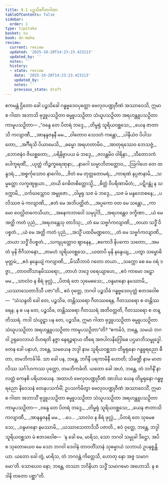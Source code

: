 ```yaml
---
title: 8.1 ပဉ္စသိခဂီတဂါထာ
tableOfContents: false
sidebar:
  order: 1
type: tipitaka
basket: su
book: dn-maha
review:
  current: review
  updated: '2025-10-20T14:23:23.423113'
  updated_by: ''
  notes: ''
  history:
  - state: review
    date: '2025-10-20T14:23:23.423113'
    updated_by: ''
    notes: ''
    previous_state: draft
---
```



<DynamicBreadcrumb />


<ReviewStatus review={frontmatter.review} showDetails={true} />

<HypothesisAnnotation frontmatter={frontmatter} />

<Division number="348" book="dn-maha" e="ch" v="7" p="212">

<Paragraph number="827" book="dn-maha">
ဧကမန္တံ ဌိတော ခေါ ပဉ္စသိခေါ ဂန္ဓဗ္ဗဒေဝပုတ္တော ဗေလုဝပဏ္ဍုဝီဏံ အဿာဝေသိ, ဣမာ စ ဂါထာ အဘာသိ ဗုဒ္ဓူပသဉှိတာ ဓမ္မူပသဉှိတာ သံဃူပသဉှိတာ အရဟန္တူပသဉှိတာ ကာမူပသဉှိတာ—
</Paragraph>

<Paragraph number="828" type="verses" book="dn-maha">
_“ဝန္ဒေ တေ ပိတရံ ဘဒ္ဒေ,_  
_တိမ္ဗရုံ သူရိယဝစ္ဆသေ;_  
_ယေန ဇာတာသိ ကလျာဏီ,_  
_အာနန္ဒဇနနီ မမ._  

</Paragraph>

<Paragraph number="829" type="verses" book="dn-maha">
_ဝါတောဝ သေဒတံ ကန္တော,_  
_ပါနီယံဝ ပိပါသတော;_  
_အင်္ဂီရသိ ပိယာမေသိ,_  
_ဓမ္မော အရဟတာမိဝ._  

</Paragraph>

<Paragraph number="830" type="verses" book="dn-maha">
_အာတုရဿေဝ ဘေသဇ္ဇံ,_  
_ဘောဇနံဝ ဇိဃစ္ဆတော;_  
_ပရိနိဗ္ဗာပယ မံ ဘဒ္ဒေ,_  
_ဇလန္တမိဝ ဝါရိနာ._  

</Paragraph>

<Paragraph number="831" type="verses" book="dn-maha">
_သီတောဒကံ ပေါက္ခရဏိံ,_  
_ယုတ္တံ ကိဉ္ဇက္ခရေဏုနာ;_  
_နာဂေါ ဃမ္မာဘိတတ္တောဝ,_  
_ဩဂါဟေ တေ ထနူဒရံ._  

</Paragraph>

<Paragraph number="832" type="verses" book="dn-maha">
_အစ္စင်္ကုသောဝ နာဂေါဝ,_  
_ဇိတံ မေ တုတ္တတောမရံ;_  
_ကာရဏံ နပ္ပဇာနာမိ,_  
_သမ္မတ္တော လက္ခဏူရုယာ._  

</Paragraph>

<Paragraph number="833" type="verses" book="dn-maha">
_တယိ ဂေဓိတစိတ္တောသ္မိ,_  
_စိတ္တံ ဝိပရိဏာမိတံ;_  
_ပဋိဂန္တုံ န သက္ကောမိ,_  
_ဝင်္ကဃသ္တောဝ အမ္ဗုဇော._  

</Paragraph>

<Paragraph number="834" type="verses" book="dn-maha">
_ဝါမူရု သဇ မံ ဘဒ္ဒေ,_  
_သဇ မံ မန္ဒလောစနေ;_  
_ပလိဿဇ မံ ကလျာဏိ,_  
_ဧတံ မေ အဘိပတ္ထိတံ._  

</Paragraph>

<Paragraph number="835" type="verses" book="dn-maha">
_အပ္ပကော ဝတ မေ သန္တော,_  
_ကာမော ဝေလ္လိတကေသိယာ;_  
_အနေကဘာဝေါ သမုပ္ပါဒိ,_  
_အရဟန္တေဝ ဒက္ခိဏာ._  

</Paragraph>

<Paragraph number="836" type="verses" book="dn-maha">
_ယံ မေ အတ္ထိ ကတံ ပုညံ,_  
_အရဟန္တေသု တာဒိသု;_  
_တံ မေ သဗ္ဗင်္ဂကလျာဏိ,_  
_တယာ သဒ္ဓိံ ဝိပစ္စတံ._  

</Paragraph>

<Paragraph number="837" type="verses" book="dn-maha">
_ယံ မေ အတ္ထိ ကတံ ပုညံ,_  
_အသ္မိံ ပထဝိမဏ္ဍလေ;_  
_တံ မေ သဗ္ဗင်္ဂကလျာဏိ,_  
_တယာ သဒ္ဓိံ ဝိပစ္စတံ._  

</Paragraph>

<Paragraph number="838" type="verses" book="dn-maha">
_သကျပုတ္တောဝ ဈာနေန,_  
_ဧကောဒိ နိပကော သတော;_  
_အမတံ မုနိ ဇိဂီသာနော,_  
_တမဟံ သူရိယဝစ္ဆသေ._  

</Paragraph>

<Paragraph number="839" type="verses" book="dn-maha">
_ယထာပိ မုနိ နန္ဒေယျ,_  
_ပတွာ သမ္ဗောဓိမုတ္တမံ;_  
_ဧဝံ နန္ဒေယျံ ကလျာဏိ,_  
_မိဿီဘာဝံ ဂတော တယာ._  

</Paragraph>

<Paragraph number="840" type="verses" book="dn-maha">
_သက္ကော စေ မေ ဝရံ ဒဇ္ဇာ,_  
_တာဝတိံသာနမိဿရော;_  
_တာဟံ ဘဒ္ဒေ ဝရေယျာဟေ,_  
_ဧဝံ ကာမော ဒဠှော မမ._  

</Paragraph>

<Paragraph number="841" type="verses" book="dn-maha">
_သာလံဝ န စိရံ ဖုလ္လံ,_  
_ပိတရံ တေ သုမေဓသေ;_  
_ဝန္ဒမာနော နမဿာမိ,_  
_ယဿာသေတာဒိသီ ပဇာ”တိ._  

</Paragraph>

</Division>
<Division number="349" book="dn-maha" e="ch" v="7" p="213">

<Paragraph number="842" book="dn-maha">
ဧဝံ ဝုတ္တေ, ဘဂဝါ ပဉ္စသိခံ ဂန္ဓဗ္ဗဒေဝပုတ္တံ ဧတဒဝေါစ—  “သံသန္ဒတိ ခေါ တေ, ပဉ္စသိခ, တန္တိဿရော ဂီတဿရေန, ဂီတဿရော စ တန္တိဿရေန; န စ ပန တေ, ပဉ္စသိခ, တန္တိဿရော ဂီတဿရံ အတိဝတ္တတိ, ဂီတဿရော စ တန္တိဿရံ. ကဒါ သံယူဠှာ ပန တေ, ပဉ္စသိခ, ဣမာ ဂါထာ ဗုဒ္ဓူပသဉှိတာ ဓမ္မူပသဉှိတာ သံဃူပသဉှိတာ အရဟန္တူပသဉှိတာ ကာမူပသဉှိတာ”တိ? “ဧကမိဒံ, ဘန္တေ, သမယံ ဘဂဝါ ဥရုဝေလာယံ ဝိဟရတိ နဇ္ဇာ နေရဉ္ဇရာယ တီရေ အဇပါလနိဂြေါဓေ ပဌမာဘိသမ္ဗုဒ္ဓေါ. တေန ခေါ ပနာဟံ, ဘန္တေ, သမယေန ဘဒ္ဒါ နာမ သူရိယဝစ္ဆသာ တိမ္ဗရုနော ဂန္ဓဗ္ဗရညော ဓီတာ, တမဘိကင်္ခါမိ. သာ ခေါ ပန, ဘန္တေ, ဘဂိနီ ပရကာမိနီ ဟောတိ; သိခဏ္ဍီ နာမ မာတလိဿ သင်္ဂါဟကဿ ပုတ္တော, တမဘိကင်္ခတိ. ယတော ခေါ အဟံ, ဘန္တေ, တံ ဘဂိနိံ နာလတ္ထံ ကေနစိ ပရိယာယေန. အထာဟံ ဗေလုဝပဏ္ဍုဝီဏံ အာဒါယ ယေန တိမ္ဗရုနော ဂန္ဓဗ္ဗရညော နိဝေသနံ တေနုပသင်္ကမိံ; ဥပသင်္ကမိတွာ ဗေလုဝပဏ္ဍုဝီဏံ အဿာဝေသိံ, ဣမာ စ ဂါထာ အဘာသိံ ဗုဒ္ဓူပသဉှိတာ ဓမ္မူပသဉှိတာ သံဃူပသဉှိတာ အရဟန္တူပသဉှိတာ ကာမူပသဉှိတာ—
</Paragraph>

<Paragraph number="843" type="verses" book="dn-maha">
_ဝန္ဒေ တေ ပိတရံ ဘဒ္ဒေ,_  
_တိမ္ဗရုံ သူရိယဝစ္ဆသေ;_  
_ယေန ဇာတာသိ ကလျာဏီ,_  
_အာနန္ဒဇနနီ မမ._  


</Paragraph>
</Division>

<Paragraph number="844" type="center" book="dn-maha">
…ပေ…


</Paragraph>

<Paragraph number="845" type="verses" book="dn-maha">
_သာလံဝ န စိရံ ဖုလ္လံ,_  
_ပိတရံ တေ သုမေဓသေ;_  
_ဝန္ဒမာနော နမဿာမိ,_  
_ယဿာသေတာဒိသီ ပဇာတိ._  

</Paragraph>

<Paragraph number="846" book="dn-maha">
ဧဝံ ဝုတ္တေ, ဘန္တေ, ဘဒ္ဒါ သူရိယဝစ္ဆသာ မံ ဧတဒဝေါစ—  ‘န ခေါ မေ, မာရိသ, သော ဘဂဝါ သမ္မုခါ ဒိဋ္ဌော, အပိ စ သုတောယေဝ မေ သော ဘဂဝါ ဒေဝါနံ တာဝတိံသာနံ သုဓမ္မာယံ သဘာယံ ဥပနစ္စန္တိယာ. ယတော ခေါ တွံ, မာရိသ, တံ ဘဂဝန္တံ ကိတ္တေသိ, ဟောတု နော အဇ္ဇ သမာဂမော’တိ. သောယေဝ နော, ဘန္တေ, တဿာ ဘဂိနိယာ သဒ္ဓိံ သမာဂမော အဟောသိ. န စ ဒါနိ တတော ပစ္ဆာ”တိ.
</Paragraph>
